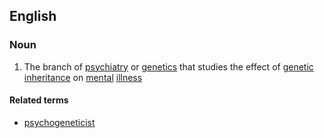 ==English==

===Noun===
{{wikipedia}}
{{en-noun|-}}

# {{label|en|medicine}} The branch of [[psychiatry]] or [[genetics]] that studies the effect of [[genetic]] [[inheritance]] on [[mental]] [[illness]]

====Related terms====
* [[psychogeneticist]]